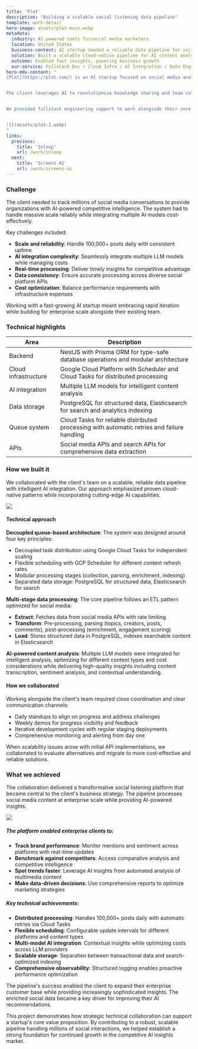```yaml
---
title: 'Plot'
description: "Building a scalable social listening data pipeline"
template: work-detail
hero-image: assets/plot-main.webp
metadata:
  industry: AI-powered tools forsocial media marketers
  location: United States
  business-context: AI startup needed a reliable data pipeline for social media analysis
  solution: Built a scalable cloud-native pipeline for AI content analysis
  outcome: Enabled fast insights, powering business growth
  our-service: Fullstack Dev / Cloud Infra / AI Integration / Data Engineering
hero-mdx-content: "
[Plot](https://plot.com/) is an AI startup focused on social media analysis. They needed a robust data pipeline to process millions of social media posts daily, extracting insights for competitive intelligence.


The client leverages AI to revolutionize knowledge sharing and team collaboration. They engaged us for engineering development to build a mission-critical social listening pipeline capable of tracking millions of social media conversations and providing organizations with AI-powered competitive intelligence insights.


We provided fullstack engineering support to work alongside their core development team. The pipeline processes an average of 100,000 posts per day from multiple social platforms, along with the top 100 comments per post every hour.


![](assets/plot-1.webp)
"
links:
  previous:
    title: 'Inloop'
    url: /work/inloop
  next:
    title: 'Screenz AI'
    url: /work/screenz-ai
---
```


### Challenge

The client needed to track millions of social media conversations to provide organizations with AI-powered competitive intelligence. The system had to handle massive scale reliably while integrating multiple AI models cost-effectively.

Key challenges included:

- **Scale and reliability**: Handle 100,000+ posts daily with consistent uptime
- **AI integration complexity**: Seamlessly integrate multiple LLM models while managing costs
- **Real-time processing**: Deliver timely insights for competitive advantage
- **Data consistency**: Ensure accurate processing across diverse social platform APIs
- **Cost optimization**: Balance performance requirements with infrastructure expenses

Working with a fast-growing AI startup meant embracing rapid iteration while building for enterprise scale alongside their existing team.

### Technical highlights

| Area                 | Description                                                                                 |
| -------------------- | ------------------------------------------------------------------------------------------- |
| Backend              | NestJS with Prisma ORM for type-safe database operations and modular architecture           |
| Cloud infrastructure | Google Cloud Platform with Scheduler and Cloud Tasks for distributed processing             |
| AI integration       | Multiple LLM models for intelligent content analysis                                        |
| Data storage         | PostgreSQL for structured data, Elasticsearch for search and analytics indexing             |
| Queue system         | Cloud Tasks for reliable distributed processing with automatic retries and failure handling |
| APIs                 | Social media APIs and search APIs for comprehensive data extraction                         |

### How we built it

We collaborated with the client's team on a scalable, reliable data pipeline with intelligent AI integration. Our approach emphasized proven cloud-native patterns while incorporating cutting-edge AI capabilities.

![](assets/plot-2.webp)

#### Technical approach

**Decoupled queue-based architecture**: The system was designed around four key principles:

- Decoupled task distribution using Google Cloud Tasks for independent scaling
- Flexible scheduling with GCP Scheduler for different content refresh rates
- Modular processing stages (collection, parsing, enrichment, indexing)
- Separated data storage: PostgreSQL for structured data, Elasticsearch for search

**Multi-stage data processing**: The core pipeline follows an ETL pattern optimized for social media:

- **Extract**: Fetches data from social media APIs with rate limiting
- **Transform**: Pre-processing, parsing (topics, creators, posts, comments), post-processing (enrichment, engagement scoring)
- **Load**: Stores structured data in PostgreSQL, indexes searchable content in Elasticsearch

**AI-powered content analysis**: Multiple LLM models were integrated for intelligent analysis, optimizing for different content types and cost considerations while delivering high-quality insights including content transcription, sentiment analysis, and contextual understanding.

#### How we collaborated

Working alongside the client's team required close coordination and clear communication channels:

- Daily standups to align on progress and address challenges
- Weekly demos for progress visibility and feedback
- Iterative development cycles with regular staging deployments
- Comprehensive monitoring and alerting from day one

When scalability issues arose with initial API implementations, we collaborated to evaluate alternatives and migrate to more cost-effective and reliable solutions.

### What we achieved

The collaboration delivered a transformative social listening platform that became central to the client's business strategy. The pipeline processes social media content at enterprise scale while providing AI-powered insights.

![](assets/plot-3.webp)

##### The platform enabled enterprise clients to:

- **Track brand performance**: Monitor mentions and sentiment across platforms with real-time updates
- **Benchmark against competitors**: Access comparative analysis and competitive intelligence
- **Spot trends faster**: Leverage AI insights from automated analysis of multimedia content
- **Make data-driven decisions**: Use comprehensive reports to optimize marketing strategies

##### Key technical achievements:

- **Distributed processing**: Handles 100,000+ posts daily with automatic retries via Cloud Tasks
- **Flexible scheduling**: Configurable update intervals for different platforms and content types
- **Multi-model AI integration**: Contextual insights while optimizing costs across LLM providers
- **Scalable storage**: Separation between transactional data and search-optimized indexing
- **Comprehensive observability**: Structured logging enables proactive performance optimization

The pipeline's success enabled the client to expand their enterprise customer base while providing increasingly sophisticated insights. The enriched social data became a key driver for improving their AI recommendations.

This project demonstrates how strategic technical collaboration can support a startup's core value proposition. By contributing to a robust, scalable pipeline handling millions of social interactions, we helped establish a strong foundation for continued growth in the competitive AI insights market.
